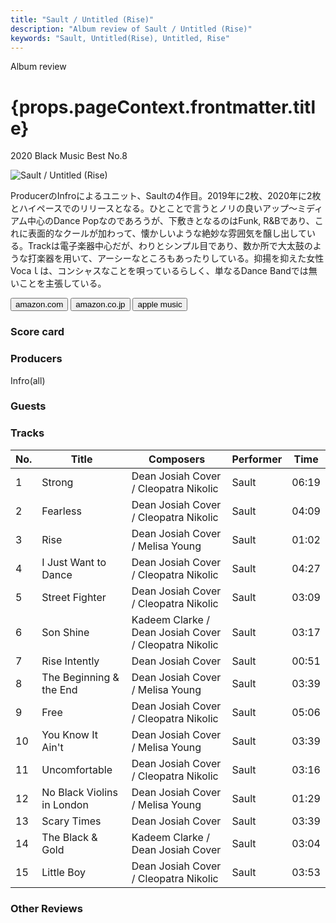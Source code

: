 ```yaml
---
title: "Sault / Untitled (Rise)"
description: "Album review of Sault / Untitled (Rise)"
keywords: "Sault, Untitled(Rise), Untitled, Rise"
---
```







<p className="largeP">Album review</p>
<h1 className="h1--no--margin">{props.pageContext.frontmatter.title}</h1>
<p className="largeP">
  <Link to="/best50/2020/">2020 Black Music Best No.8</Link>
</p>

<Row  className="image-card-group">
	<Column colMd={3} colLg={4} noGutterMdLeft="">
       <ImageCard>

![Sault / Untitled (Rise)](../../images/cd/sault1L.jpg)

</ImageCard>
	</Column>
	<Column colMd={4} colLg={8} noGutterMdLeft="">
	<p>
	ProducerのInfroによるユニット、Saultの4作目。2019年に2枚、2020年に2枚とハイペースでのリリースとなる。ひとことで言うとノリの良いアップ～ミディアム中心のDance Popなのであろうが、下敷きとなるのはFunk, R&Bであり、これに表面的なクールが加わって、懐かしいような絶妙な雰囲気を醸し出している。Trackは電子楽器中心だが、わりとシンプル目であり、数か所で大太鼓のような打楽器を用いて、アーシーなところもあったりしている。抑揚を抑えた女性Vocaｌは、コンシャスなことを唄っているらしく、単なるDance Bandでは無いことを主張している。
	</p>
	<div>
	  <Button className="button-right-mergin"  href="https://amzn.to/3ljiEAL" renderIcon={ArrowUpRight} size='sm' kind='primary'>
      amazon.com
    </Button>
    <Button className="button-right-mergin"  href="https://amzn.to/2Ve7RNt" renderIcon={ArrowUpRight} size='sm' kind='secondary'>
      amazon.co.jp
    </Button>
		<Button className="button-right-mergin"  href="https://apple.co/36ihVLS" renderIcon={ArrowUpRight} size='sm' kind='tertiary'>
      apple music
    </Button>
    <AdvJS2/>
	</div>
	</Column>
</Row>
<Row >
	<Column colMd={4} colLg={4} noGutterMdLeft="">
<div>
  <h3>Score card</h3>
	<SliderJS1 value="5" />
  <SliderJS2 value="2" />
	<SliderJS3 value="1" />
  <SliderJS4 value="9" />
</div>
</Column>
<Column colMd={8} colLg={8} noGutterMdLeft="">
<div>
<h3>Producers</h3>
<p>
Infro(all)
</p>
<h3>Guests</h3>
<p>
</p>
</div>
</Column>
</Row>

<h3>Tracks</h3>

| No. | Title                      | Composers                                             | Performer | Time  |
| --- | -------------------------- | ----------------------------------------------------- | --------- | ----- |
| 1   | Strong                     | Dean Josiah Cover / Cleopatra Nikolic                 | Sault     | 06:19 |
| 2   | Fearless                   | Dean Josiah Cover / Cleopatra Nikolic                 | Sault     | 04:09 |
| 3   | Rise                       | Dean Josiah Cover / Melisa Young                      | Sault     | 01:02 |
| 4   | I Just Want to Dance       | Dean Josiah Cover / Cleopatra Nikolic                 | Sault     | 04:27 |
| 5   | Street Fighter             | Dean Josiah Cover / Cleopatra Nikolic                 | Sault     | 03:09 |
| 6   | Son Shine                  | Kadeem Clarke / Dean Josiah Cover / Cleopatra Nikolic | Sault     | 03:17 |
| 7   | Rise Intently              | Dean Josiah Cover                                     | Sault     | 00:51 |
| 8   | The Beginning & the End    | Dean Josiah Cover / Melisa Young                      | Sault     | 03:39 |
| 9   | Free                       | Dean Josiah Cover / Cleopatra Nikolic                 | Sault     | 05:06 |
| 10  | You Know It Ain't          | Dean Josiah Cover / Melisa Young                      | Sault     | 03:39 |
| 11  | Uncomfortable              | Dean Josiah Cover / Cleopatra Nikolic                 | Sault     | 03:16 |
| 12  | No Black Violins in London | Dean Josiah Cover / Melisa Young                      | Sault     | 01:29 |
| 13  | Scary Times                | Dean Josiah Cover                                     | Sault     | 03:39 |
| 14  | The Black & Gold           | Kadeem Clarke / Dean Josiah Cover                     | Sault     | 03:04 |
| 15  | Little Boy                 | Dean Josiah Cover / Cleopatra Nikolic                 | Sault     | 03:53 |

<h3>Other Reviews</h3>

<Row>
  <Column colMd={3} colLg={3} noGutterMdLeft>
    <Review1 />
  </Column>
  <Column colMd={3} colLg={3} noGutterMdLeft>
    <Review2 />
  </Column>
</Row>

<Row>
  <Column colMd={3} colLg={3} noGutterMdLeft>
    <Review2_1 />
  </Column>
  <Column colMd={3} colLg={3} noGutterMdLeft>
    <Review2_2 />
  </Column>
</Row>

<AdvJS3 />